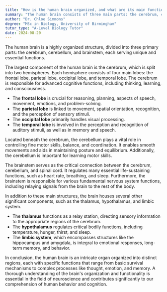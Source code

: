 ```yaml
---
title: "How is the human brain organized, and what are its main functions?"
summary: "The human brain consists of three main parts: the cerebrum, cerebellum, and brainstem, each responsible for specific functions essential to overall brain activity."
author: "Dr. Chloe Simmons"
degree: "MSc in Biology, University of Birmingham"
tutor_type: "A-Level Biology Tutor"
date: 2024-08-20
---
```


The human brain is a highly organized structure, divided into three primary parts: the cerebrum, cerebellum, and brainstem, each serving unique and essential functions.

The largest component of the human brain is the cerebrum, which is split into two hemispheres. Each hemisphere consists of four main lobes: the frontal lobe, parietal lobe, occipital lobe, and temporal lobe. The cerebrum is responsible for advanced cognitive functions, including thinking, learning, and consciousness. 

- The **frontal lobe** is crucial for reasoning, planning, aspects of speech, movement, emotions, and problem-solving.
- The **parietal lobe** is linked to movement, spatial orientation, recognition, and the perception of sensory stimuli.
- The **occipital lobe** primarily handles visual processing.
- The **temporal lobe** is involved in the perception and recognition of auditory stimuli, as well as in memory and speech.

Located beneath the cerebrum, the cerebellum plays a vital role in controlling fine motor skills, balance, and coordination. It enables smooth movements and aids in maintaining posture and equilibrium. Additionally, the cerebellum is important for learning motor skills.

The brainstem serves as the critical connection between the cerebrum, cerebellum, and spinal cord. It regulates many essential life-sustaining functions, such as heart rate, breathing, and sleep. Furthermore, the brainstem is responsible for various fundamental nervous system functions, including relaying signals from the brain to the rest of the body.

In addition to these main structures, the brain houses several other significant components, such as the thalamus, hypothalamus, and limbic system. 

- The **thalamus** functions as a relay station, directing sensory information to the appropriate regions of the cerebrum.
- The **hypothalamus** regulates critical bodily functions, including temperature, hunger, thirst, and sleep.
- The **limbic system**, which encompasses structures like the hippocampus and amygdala, is integral to emotional responses, long-term memory, and behavior.

In conclusion, the human brain is an intricate organ organized into distinct regions, each with specific functions that range from basic survival mechanisms to complex processes like thought, emotion, and memory. A thorough understanding of the brain's organization and functionality is essential in the field of neuroscience and contributes significantly to our comprehension of human behavior and cognition.
    